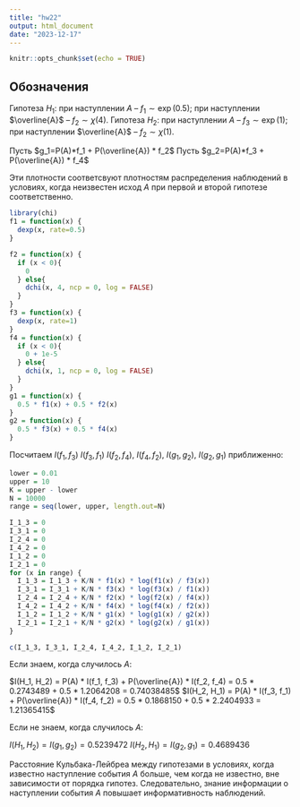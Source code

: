 ```yaml
---
title: "hw22"
output: html_document
date: "2023-12-17"
---
```


```r
knitr::opts_chunk$set(echo = TRUE)
```

## Обозначения

Гипотеза $H_1$: при наступлении $A$ -- $f_1 \sim \exp(0.5)$; при наступлении $\overline{A}$ -- $f_2 \sim \chi(4)$.
Гипотеза $H_2$: при наступлении $A$ -- $f_3 \sim \exp(1)$; при наступлении $\overline{A}$ -- $f_2 \sim \chi(1)$.

Пусть $g_1=P(A)*f_1 + P(\overline{A}) * f_2$
Пусть $g_2=P(A)*f_3 + P(\overline{A}) * f_4$

Эти плотности соответсвуют плотностям распределения наблюдений в условиях, когда неизвестен исход $A$ при первой и второй гипотезе соответственно.


```r
library(chi)
f1 = function(x) {
  dexp(x, rate=0.5)
}

f2 = function(x) {
  if (x < 0){
    0
  } else{
    dchi(x, 4, ncp = 0, log = FALSE)
  }
}
f3 = function(x) {
  dexp(x, rate=1)
}
f4 = function(x) {
  if (x < 0){
    0 + 1e-5
  } else{
    dchi(x, 1, ncp = 0, log = FALSE)
  }
}
g1 = function(x) {
  0.5 * f1(x) + 0.5 * f2(x)
}
g2 = function(x) {
  0.5 * f3(x) + 0.5 * f4(x)
}
```

Посчитаем $I(f_1, f_3)$ $I(f_3, f_1)$ $I(f_2, f_4)$, $I(f_4, f_2)$, $I(g_1, g_2)$, $I(g_2, g_1)$ приближенно:
```r
lower = 0.01
upper = 10
K = upper - lower
N = 10000
range = seq(lower, upper, length.out=N)

I_1_3 = 0
I_3_1 = 0
I_2_4 = 0
I_4_2 = 0
I_1_2 = 0
I_2_1 = 0
for (x in range) {
  I_1_3 = I_1_3 + K/N * f1(x) * log(f1(x) / f3(x))
  I_3_1 = I_3_1 + K/N * f3(x) * log(f3(x) / f1(x))
  I_2_4 = I_2_4 + K/N * f2(x) * log(f2(x) / f4(x))
  I_4_2 = I_4_2 + K/N * f4(x) * log(f4(x) / f2(x))
  I_1_2 = I_1_2 + K/N * g1(x) * log(g1(x) / g2(x))
  I_2_1 = I_2_1 + K/N * g2(x) * log(g2(x) / g1(x))
}

c(I_1_3, I_3_1, I_2_4, I_4_2, I_1_2, I_2_1)
```
Если знаем, когда случилось $A$:

$I(H_1, H_2) = P(A) * I(f_1, f_3) + P(\overline{A}) * I(f_2, f_4) = 0.5 * 0.2743489 + 0.5 * 1.2064208 = 0.74038485$
$I(H_2, H_1) = P(A) * I(f_3, f_1) + P(\overline{A}) * I(f_4, f_2) = 0.5 * 0.1868150 + 0.5 * 2.2404933 = 1.21365415$

Если не знаем, когда случилось $A$:

$I(H_1, H_2) = I(g_1, g_2) = 0.5239472$
$I(H_2, H_1) = I(g_2, g_1) = 0.4689436$

Расстояние Кульбака-Лейбреа между гипотезами в условиях, когда известно наступление события $A$ больше, чем когда не известно, вне зависимости от порядка гипотез. Следовательно, знание информации о наступлении события $A$ повышает информативность наблюдений.

